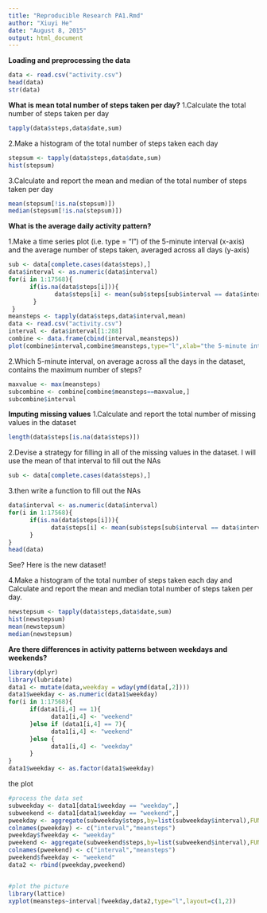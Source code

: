 ```yaml
---
title: "Reproducible Research PA1.Rmd"
author: "Xiuyi He"
date: "August 8, 2015"
output: html_document
---
```


**Loading and preprocessing the data**

```r
data <- read.csv("activity.csv")
head(data)
str(data)
```


**What is mean total number of steps taken per day?**
1.Calculate the total number of steps taken per day
```r
tapply(data$steps,data$date,sum)
```

2.Make a histogram of the total number of steps taken each day
```r
stepsum <- tapply(data$steps,data$date,sum)
hist(stepsum)
```

3.Calculate and report the mean and median of the total number of steps taken per day
```r
mean(stepsum[!is.na(stepsum)])
median(stepsum[!is.na(stepsum)])
```

**What is the average daily activity pattern?**

1.Make a time series plot (i.e. type = "l") of the 5-minute interval (x-axis) and the average number of steps taken, averaged across all days (y-axis)

```r
sub <- data[complete.cases(data$steps),]
data$interval <- as.numeric(data$interval)
for(i in 1:17568){
      if(is.na(data$steps[i])){
             data$steps[i] <- mean(sub$steps[sub$interval == data$interval[i]])
       }
 }
meansteps <- tapply(data$steps,data$interval,mean)
data <- read.csv("activity.csv")
interval <- data$interval[1:288]
combine <- data.frame(cbind(interval,meansteps))
plot(combine$interval,combine$meansteps,type="l",xlab="the 5-minute interval",ylab="the average number of steps taken, averaged across all days",main="the time series plot")
```

2.Which 5-minute interval, on average across all the days in the dataset, contains the maximum number of steps?
```r
maxvalue <- max(meansteps)
subcombine <- combine[combine$meansteps==maxvalue,]
subcombine$interval
```


**Imputing missing values**
1.Calculate and report the total number of missing values in the dataset
```r
length(data$steps[is.na(data$steps)])
```

2.Devise a strategy for filling in all of the missing values in the dataset.
I will use the mean of that interval to fill out the NAs
```r
sub <- data[complete.cases(data$steps),]
```
3.then write a function to fill out the NAs
```r
data$interval <- as.numeric(data$interval)
for(i in 1:17568){
      if(is.na(data$steps[i])){
            data$steps[i] <- mean(sub$steps[sub$interval == data$interval[i]])
      }
}
head(data)
```
See? Here is the new dataset!

4.Make a histogram of the total number of steps taken each day and Calculate and report the mean and median total number of steps taken per day.

```r
newstepsum <- tapply(data$steps,data$date,sum)
hist(newstepsum)
mean(newstepsum)
median(newstepsum)
```

**Are there differences in activity patterns between weekdays and weekends?**
```r
library(dplyr)
library(lubridate)
data1 <- mutate(data,weekday = wday(ymd(data[,2])))
data1$weekday <- as.numeric(data1$weekday)
for(i in 1:17568){
      if(data1[i,4] == 1){
            data1[i,4] <- "weekend"
      }else if (data1[i,4] == 7){
            data1[i,4] <- "weekend"
      }else {
            data1[i,4] <- "weekday"
      }
}
data1$weekday <- as.factor(data1$weekday)
```

the plot

```r

#process the data set
subweekday <- data1[data1$weekday == "weekday",]
subweekend <- data1[data1$weekday == "weekend",]
pweekday <- aggregate(subweekday$steps,by=list(subweekday$interval),FUN=mean)
colnames(pweekday) <- c("interval","meansteps")
pweekday$fweekday <- "weekday"
pweekend <- aggregate(subweekend$steps,by=list(subweekend$interval),FUN=mean)
colnames(pweekend) <- c("interval","meansteps")
pweekend$fweekday <- "weekend"
data2 <- rbind(pweekday,pweekend)


#plot the picture
library(lattice)
xyplot(meansteps~interval|fweekday,data2,type="l",layout=c(1,2))
```





